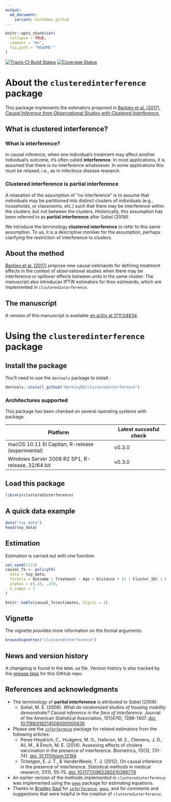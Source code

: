 ```yaml
---
output:
  md_document:
    variant: markdown_github
---
```


```r
knitr::opts_chunk$set(
  collapse = TRUE,
  comment = "#>",
  fig.path = "README-"
)
```

[![Travis-CI Build Status](https://travis-ci.org/BarkleyBG/clusteredinterference.svg?branch=master)](https://travis-ci.org/BarkleyBG/clusteredinterference)
[![Coverage Status](https://img.shields.io/codecov/c/github/BarkleyBG/clusteredinterference/master.svg)](https://codecov.io/github/BarkleyBG/clusteredinterference?branch=master)

# About the `clusteredinterference` package

This package implements the estimators proposed in [Barkley et al. (2017), _Causal Inference from Observational Studies with Clustered Interference_.](https://arxiv.org/abs/1711.04834)


## What is clustered interference?

### What is interference?

In causal inference, when one individual's treatment may affect another individual's outcome, it's often called **interference**. In most applications, it is assumed that there is no interference whatsoever. In some applications this must be relaxed; i.e., as in infectious disease research.

### Clustered interference is partial interference

A relaxation of the assumption of "no interference" is to assume that individuals may be partitioned into distinct clusters of individuals (e.g., households, or classrooms, etc.) such that there may be interference within the clusters, but not between the clusters. Historically, this assumption has been referred to as **partial interference** after Sobel (2006). 

We introduce the terminology **clustered interference** to refer to this same assumption. To us, it is a descriptive moniker for the assumption, perhaps clarifying the restriction of interference to clusters. 


## About the method

[Barkley et al. (2017)](https://arxiv.org/abs/1711.04834) propose new causal estimands for defining treatment effects in the context of observational studies when there may be interference or spillover effects between units in the same cluster. The manuscript also introduces IPTW estimators for thos estimands, which are implemented in `clusteredinterference`.

## The manuscript

A version of this manuscript is available [on arXiv at 1711.04834](https://arxiv.org/abs/1711.04834).


# Using the `clusteredinterference` package

## Install the package

You'll need to use the `devtools` package to install \href{https://github.com/BarkleyBG/clusteredinterference}{from GitHub}:

```r
devtools::install_github("BarkleyBG/clusteredinterference")
```

### Architectures supported

This package has been checked on several operating systems with \href{https://github.com/r-hub/rhub}{`rhub`} package. 

| Platform  | Latest succesful check |
| ----- | -----|
|macOS 10.11 El Capitan, R-release (experimental)| v0.3.0 |
|Windows Server 2008 R2 SP1, R-release, 32/64 bit | v0.3.0|


## Load this package 

```r
library(clusteredinterference)
```

## A quick data example

```r
data("toy_data")
head(toy_data)
```

## Estimation

Estimation is carried out with one function:

```r
set.seed(1113)
causal_fx <- policyFX(
  data = toy_data,
  formula = Outcome | Treatment ~ Age + Distance + (1 | Cluster_ID) | Cluster_ID,
  alphas = c(.15, .25), 
  k_samps = 1
)
```


```r
knitr::kable(causal_fx$estimates, digits = 3)
```

## Vignette

The vignette provides more information on the formal arguments:

```r
browseVignettes("clusteredinterference")
```


## News and version history

A changelog is found in the `NEWS.md` file. Version history is also tracked by the [release tags](https://github.com/BarkleyBG/clusteredinterference/releases) for this GitHub repo.


## References and acknowledgments

- The terminology of **partial interference** is attributed to Sobel (2006):
    - Sobel, M. E. (2006). *What do randomized studies of housing mobility demonstrate? Causal inference in the face of interference.* Journal of the American Statistical Association, 101(476), 1398-1407. [doi: 10.1198/016214506000000636](http://dx.doi.org/10.1198/016214506000000636)
- Please see the [`inferference`](https://cran.r-project.org/package=inferference) package for related estimators from the following articles:
    - Perez‐Heydrich, C., Hudgens, M. G., Halloran, M. E., Clemens, J. D., Ali, M., & Emch, M. E. (2014). Assessing effects of cholera vaccination in the presence of interference. Biometrics, 70(3), 731-741. [doi: 10.1111/biom.12184](doi.wiley.com/10.1111/biom.12184)
    - Tchetgen, E. J. T., & VanderWeele, T. J. (2012). On causal inference in the presence of interference. Statistical methods in medical research, 21(1), 55-75. [doi: 10.1177/0962280210386779](https://doi.org/10.1177/0962280210386779)  
- An earlier version of the methods implemented in `clusteredinterference` was implemented using the [`geex`](https://github.com/bsaul/geex) package for estimating equations.
- Thanks to [Bradley Saul](https://github.com/bsaul) for [`inferference`](https://cran.r-project.org/package=inferference), [`geex`](https://github.com/bsaul/geex), and for comments and suggestions that were helpful in the creation of `clusteredinterference`.
